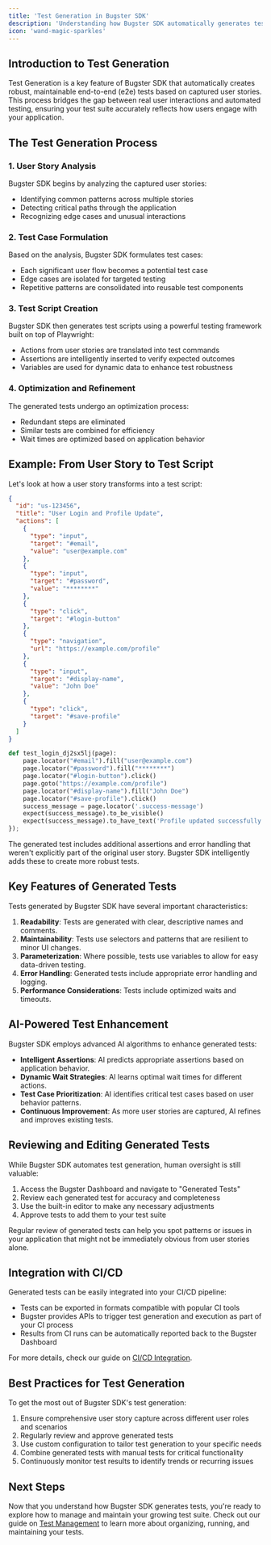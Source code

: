 ```yaml
---
title: 'Test Generation in Bugster SDK'
description: 'Understanding how Bugster SDK automatically generates tests from user stories'
icon: 'wand-magic-sparkles'
---
```


## Introduction to Test Generation

Test Generation is a key feature of Bugster SDK that automatically creates robust, maintainable end-to-end (e2e) tests based on captured user stories. This process bridges the gap between real user interactions and automated testing, ensuring your test suite accurately reflects how users engage with your application.

## The Test Generation Process

### 1. User Story Analysis

Bugster SDK begins by analyzing the captured user stories:

- Identifying common patterns across multiple stories
- Detecting critical paths through the application
- Recognizing edge cases and unusual interactions

### 2. Test Case Formulation

Based on the analysis, Bugster SDK formulates test cases:

- Each significant user flow becomes a potential test case
- Edge cases are isolated for targeted testing
- Repetitive patterns are consolidated into reusable test components

### 3. Test Script Creation

Bugster SDK then generates test scripts using a powerful testing framework built on top of Playwright:

- Actions from user stories are translated into test commands
- Assertions are intelligently inserted to verify expected outcomes
- Variables are used for dynamic data to enhance test robustness

### 4. Optimization and Refinement

The generated tests undergo an optimization process:

- Redundant steps are eliminated
- Similar tests are combined for efficiency
- Wait times are optimized based on application behavior

## Example: From User Story to Test Script

Let's look at how a user story transforms into a test script:

<CodeGroup>

```json User Story
{
  "id": "us-123456",
  "title": "User Login and Profile Update",
  "actions": [
    {
      "type": "input",
      "target": "#email",
      "value": "user@example.com"
    },
    {
      "type": "input",
      "target": "#password",
      "value": "********"
    },
    {
      "type": "click",
      "target": "#login-button"
    },
    {
      "type": "navigation",
      "url": "https://example.com/profile"
    },
    {
      "type": "input",
      "target": "#display-name",
      "value": "John Doe"
    },
    {
      "type": "click",
      "target": "#save-profile"
    }
  ]
}
```

```python Generated Test
def test_login_dj2sx5lj(page):
    page.locator("#email").fill("user@example.com")
    page.locator("#password").fill("********")
    page.locator("#login-button").click()
    page.goto("https://example.com/profile")
    page.locator("#display-name").fill("John Doe")
    page.locator("#save-profile").click()
    success_message = page.locator('.success-message')
    expect(success_message).to_be_visible()
    expect(success_message).to_have_text('Profile updated successfully');
});
```

</CodeGroup>

<Note>
The generated test includes additional assertions and error handling that weren't explicitly part of the original user story. Bugster SDK intelligently adds these to create more robust tests.
</Note>

## Key Features of Generated Tests

Tests generated by Bugster SDK have several important characteristics:

1. **Readability**: Tests are generated with clear, descriptive names and comments.
2. **Maintainability**: Tests use selectors and patterns that are resilient to minor UI changes.
3. **Parameterization**: Where possible, tests use variables to allow for easy data-driven testing.
4. **Error Handling**: Generated tests include appropriate error handling and logging.
5. **Performance Considerations**: Tests include optimized waits and timeouts.


## AI-Powered Test Enhancement

Bugster SDK employs advanced AI algorithms to enhance generated tests:

- **Intelligent Assertions**: AI predicts appropriate assertions based on application behavior.
- **Dynamic Wait Strategies**: AI learns optimal wait times for different actions.
- **Test Case Prioritization**: AI identifies critical test cases based on user behavior patterns.
- **Continuous Improvement**: As more user stories are captured, AI refines and improves existing tests.

## Reviewing and Editing Generated Tests

While Bugster SDK automates test generation, human oversight is still valuable:

1. Access the Bugster Dashboard and navigate to "Generated Tests"
2. Review each generated test for accuracy and completeness
3. Use the built-in editor to make any necessary adjustments
4. Approve tests to add them to your test suite

<Tip>
Regular review of generated tests can help you spot patterns or issues in your application that might not be immediately obvious from user stories alone.
</Tip>

## Integration with CI/CD

Generated tests can be easily integrated into your CI/CD pipeline:

- Tests can be exported in formats compatible with popular CI tools
- Bugster provides APIs to trigger test generation and execution as part of your CI process
- Results from CI runs can be automatically reported back to the Bugster Dashboard

For more details, check our guide on [CI/CD Integration](test-execution/cicd-integration).

## Best Practices for Test Generation

To get the most out of Bugster SDK's test generation:

1. Ensure comprehensive user story capture across different user roles and scenarios
2. Regularly review and approve generated tests
3. Use custom configuration to tailor test generation to your specific needs
4. Combine generated tests with manual tests for critical functionality
5. Continuously monitor test results to identify trends or recurring issues

## Next Steps

Now that you understand how Bugster SDK generates tests, you're ready to explore how to manage and maintain your growing test suite. Check out our guide on [Test Management](/core-concepts/test-management) to learn more about organizing, running, and maintaining your tests.

